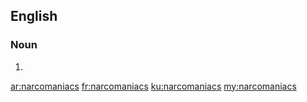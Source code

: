 ==English==

===Noun===
{{head|en|noun plural form}}

# {{plural of|narcomaniac|lang=en}}

[[ar:narcomaniacs]]
[[fr:narcomaniacs]]
[[ku:narcomaniacs]]
[[my:narcomaniacs]]